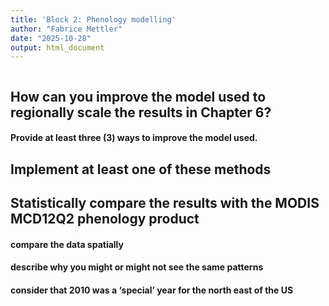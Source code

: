```yaml
---
title: 'Block 2: Phenology modelling'
author: "Fabrice Mettler"
date: "2025-10-28"
output: html_document
---
```


```r

```

## How can you improve the model used to regionally scale the results in Chapter 6?

#### Provide at least three (3) ways to improve the model used.

## Implement at least one of these methods

## Statistically compare the results with the MODIS MCD12Q2 phenology product 
#### compare the data spatially
#### describe why you might or might not see the same patterns
#### consider that 2010 was a ‘special’ year for the north east of the US


```r

```



```r

```


